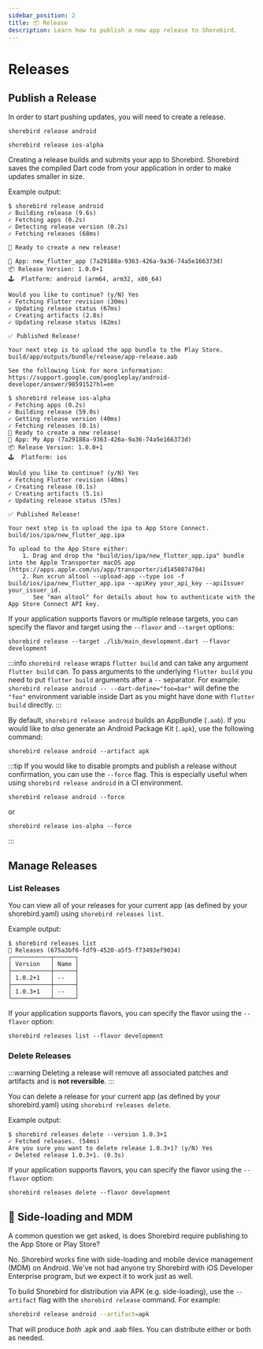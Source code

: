 ```yaml
---
sidebar_position: 2
title: 📦 Release
description: Learn how to publish a new app release to Shorebird.
---
```



# Releases

## Publish a Release

In order to start pushing updates, you will need to create a release.

<Tabs>

<TabItem value="release-android" label="Android">

`shorebird release android`

</TabItem>

<TabItem value="release-ios" label="iOS (alpha)">

`shorebird release ios-alpha`

</TabItem>

</Tabs>

Creating a release builds and submits your app to Shorebird. Shorebird saves the
compiled Dart code from your application in order to make updates smaller in
size.

Example output:

<Tabs>

<TabItem value="release-output-android" label="Android">

```
$ shorebird release android
✓ Building release (9.6s)
✓ Fetching apps (0.2s)
✓ Detecting release version (0.2s)
✓ Fetching releases (68ms)

🚀 Ready to create a new release!

📱 App: new_flutter_app (7a29188a-9363-426a-9a36-74a5e166373d)
📦 Release Version: 1.0.0+1
🕹️  Platform: android (arm64, arm32, x86_64)

Would you like to continue? (y/N) Yes
✓ Fetching Flutter revision (30ms)
✓ Updating release status (67ms)
✓ Creating artifacts (2.8s)
✓ Updating release status (62ms)

✅ Published Release!

Your next step is to upload the app bundle to the Play Store.
build/app/outputs/bundle/release/app-release.aab

See the following link for more information:
https://support.google.com/googleplay/android-developer/answer/9859152?hl=en
```

</TabItem>

<TabItem value="release-output-ios" label="iOS (alpha)">

```
$ shorebird release ios-alpha
✓ Fetching apps (0.2s)
✓ Building release (59.0s)
✓ Getting release version (40ms)
✓ Fetching releases (0.1s)
🚀 Ready to create a new release!
📱 App: My App (7a29188a-9363-426a-9a36-74a5e166373d)
📦 Release Version: 1.0.0+1
🕹️  Platform: ios

Would you like to continue? (y/N) Yes
✓ Fetching Flutter revision (40ms)
✓ Creating release (0.1s)
✓ Creating artifacts (5.1s)
✓ Updating release status (57ms)

✅ Published Release!

Your next step is to upload the ipa to App Store Connect.
build/ios/ipa/new_flutter_app.ipa

To upload to the App Store either:
    1. Drag and drop the "build/ios/ipa/new_flutter_app.ipa" bundle into the Apple Transporter macOS app (https://apps.apple.com/us/app/transporter/id1450874784)
    2. Run xcrun altool --upload-app --type ios -f build/ios/ipa/new_flutter_app.ipa --apiKey your_api_key --apiIssuer your_issuer_id.
       See "man altool" for details about how to authenticate with the App Store Connect API key.
```

</TabItem>

</Tabs>

If your application supports flavors or multiple release targets, you can specify the flavor and target using the `--flavor` and `--target` options:

```
shorebird release --target ./lib/main_development.dart --flavor development
```

:::info
`shorebird release` wraps `flutter build` and can take any argument
`flutter build` can. To pass arguments to the underlying `flutter build` you
need to put `flutter build` arguments after a `--` separator. For example:
`shorebird release android -- --dart-define="foo=bar"` will define the `"foo"` environment
variable inside Dart as you might have done with `flutter build` directly.
:::

By default, `shorebird release android` builds an AppBundle (`.aab`).
If you would like to _also_ generate an Android Package Kit (`.apk`), use the
following command:

```
shorebird release android --artifact apk
```

:::tip
If you would like to disable prompts and publish a release without confirmation, you can use the `--force` flag. This is especially useful when using `shorebird release android` in a CI environment.

```
shorebird release android --force
```

or

```
shorebird release ios-alpha --force
```

:::

## Manage Releases

### List Releases

You can view all of your releases for your current app (as defined by
your shorebird.yaml) using `shorebird releases list`.

Example output:

```
$ shorebird releases list
🚀 Releases (675a3bf6-fdf9-4520-a5f5-f73493ef9034)
┌───────────┬──────┐
│ Version   │ Name │
├───────────┼──────┤
│ 1.0.2+1   │ --   │
├───────────┼──────┤
│ 1.0.3+1   │ --   │
└───────────┴──────┘
```

If your application supports flavors, you can specify the flavor using the `--flavor` option:

```
shorebird releases list --flavor development
```

### Delete Releases

:::warning
Deleting a release will remove all associated patches and artifacts
and is **not reversible**.
:::

You can delete a release for your current app (as defined by your
shorebird.yaml) using `shorebird releases delete`.

Example output:

```
$ shorebird releases delete --version 1.0.3+1
✓ Fetched releases. (54ms)
Are you sure you want to delete release 1.0.3+1? (y/N) Yes
✓ Deleted release 1.0.3+1. (0.3s)
```

If your application supports flavors, you can specify the flavor using the `--flavor` option:

```
shorebird releases delete --flavor development
```

## 📲 Side-loading and MDM

A common question we get asked, is does Shorebird require publishing to the
App Store or Play Store?

No. Shorebird works fine with side-loading and mobile device management (MDM)
on Android. We've not had anyone try Shorebird with iOS Developer Enterprise
program, but we expect it to work just as well.

To build Shorebird for distribution via APK (e.g. side-loading), use the
`--artifact` flag with the `shorebird release` command. For example:

```bash
shorebird release android --artifact=apk
```

That will produce _both_ .apk and .aab files. You can distribute either
or both as needed.
